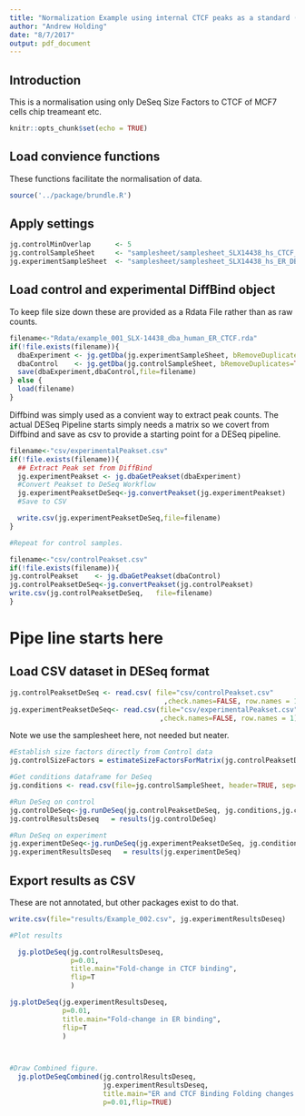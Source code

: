```yaml
---
title: "Normalization Example using internal CTCF peaks as a standard (no-linear fit)"
author: "Andrew Holding"
date: "8/7/2017"
output: pdf_document
---
```


## Introduction

This is a normalisation using only DeSeq Size Factors to CTCF of MCF7 cells chip treameant etc.

```r
knitr::opts_chunk$set(echo = TRUE)
```

## Load convience functions

These functions facilitate the normalisation of data.

```r
source('../package/brundle.R')
```

## Apply settings

```r
jg.controlMinOverlap      <- 5
jg.controlSampleSheet     <- "samplesheet/samplesheet_SLX14438_hs_CTCF_DBA.csv"
jg.experimentSampleSheet  <- "samplesheet/samplesheet_SLX14438_hs_ER_DBA.csv"

```

## Load control and experimental DiffBind object

To keep file size down these are provided as a Rdata File rather than as raw counts.

```r
filename<-"Rdata/example_001_SLX-14438_dba_human_ER_CTCF.rda"
if(!file.exists(filename)){
  dbaExperiment <- jg.getDba(jg.experimentSampleSheet, bRemoveDuplicates=TRUE)
  dbaControl    <- jg.getDba(jg.controlSampleSheet, bRemoveDuplicates=TRUE)
  save(dbaExperiment,dbaControl,file=filename)
} else {
  load(filename)
}

```

Diffbind was simply used as a convient way to extract peak counts. The actual DESeq Pipeline starts simply needs a matrix so we covert from Diffbind and save as csv to provide a starting point for a DESeq pipeline. 

```r

filename<-"csv/experimentalPeakset.csv"
if(!file.exists(filename)){
  ## Extract Peak set from DiffBind
  jg.experimentPeakset <- jg.dbaGetPeakset(dbaExperiment)
  #Convert Peakset to DeSeq Workflow
  jg.experimentPeaksetDeSeq<-jg.convertPeakset(jg.experimentPeakset)
  #Save to CSV

  write.csv(jg.experimentPeaksetDeSeq,file=filename)
} 

#Repeat for control samples.

filename<-"csv/controlPeakset.csv"
if(!file.exists(filename)){
jg.controlPeakset    <- jg.dbaGetPeakset(dbaControl)
jg.controlPeaksetDeSeq<-jg.convertPeakset(jg.controlPeakset)
write.csv(jg.controlPeaksetDeSeq,   file=filename) 
} 


```


# Pipe line starts here
## Load CSV dataset in DESeq format

```r
jg.controlPeaksetDeSeq <- read.csv( file="csv/controlPeakset.csv"
                                      ,check.names=FALSE, row.names = 1)
jg.experimentPeaksetDeSeq<- read.csv(file="csv/experimentalPeakset.csv"
                                     ,check.names=FALSE, row.names = 1)
```

Note we use the samplesheet here, not needed but neater.

```r

#Establish size factors directly from Control data
jg.controlSizeFactors = estimateSizeFactorsForMatrix(jg.controlPeaksetDeSeq)

#Get conditions dataframe for DeSeq
jg.conditions <- read.csv(file=jg.controlSampleSheet, header=TRUE, sep=",")['Condition']

#Run DeSeq on control
jg.controlDeSeq<-jg.runDeSeq(jg.controlPeaksetDeSeq, jg.conditions,jg.controlSizeFactors)
jg.controlResultsDeseq   = results(jg.controlDeSeq)

#Run DeSeq on experiment
jg.experimentDeSeq<-jg.runDeSeq(jg.experimentPeaksetDeSeq, jg.conditions,jg.controlSizeFactors)
jg.experimentResultsDeseq   = results(jg.experimentDeSeq)

```


## Export results as CSV

These are not annotated, but other packages exist to do that.
```r

write.csv(file="results/Example_002.csv", jg.experimentResultsDeseq)

```

```r

#Plot results

  jg.plotDeSeq(jg.controlResultsDeseq,
               p=0.01, 
               title.main="Fold-change in CTCF binding",
               flip=T
               )

jg.plotDeSeq(jg.experimentResultsDeseq,
             p=0.01,
             title.main="Fold-change in ER binding",
             flip=T
             )



#Draw Combined figure.
  jg.plotDeSeqCombined(jg.controlResultsDeseq,
                       jg.experimentResultsDeseq,
                       title.main="ER and CTCF Binding Folding changes on ER treatment",
                       p=0.01,flip=TRUE)



```

